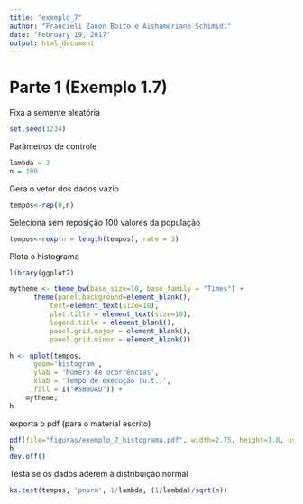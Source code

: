 ```yaml
---
title: "exemplo_7"
author: "Francieli Zanon Boito e Aishameriane Schimidt"
date: "February 19, 2017"
output: html_document
---
```


# Parte 1 (Exemplo 1.7)

Fixa a semente aleatória
```r
set.seed(1234)
```

Parâmetros de controle
```r
lambda = 3
n = 100
```

Gera o vetor dos dados vazio
```r
tempos<-rep(0,n)
```

Seleciona sem reposição 100 valores da população
```r
tempos<-rexp(n = length(tempos), rate = 3)
```

Plota o histograma
```r
library(ggplot2)

mytheme <- theme_bw(base_size=10, base_family = "Times") + 
      theme(panel.background=element_blank(), 
          text=element_text(size=10), 
          plot.title = element_text(size=10),  
          legend.title = element_blank(), 
          panel.grid.major = element_blank(), 
          panel.grid.minor = element_blank()) 

h <- qplot(tempos, 
      geom='histogram',
      ylab = 'Número de ocorrências',
      xlab = 'Tempo de execução (u.t.)',
      fill = I("#5B9DAD")) + 
    mytheme;
h
```

exporta o pdf (para o material escrito)

```r
pdf(file="figuras/exemplo_7_histograma.pdf", width=2.75, height=1.8, useDingbats = FALSE)
h
dev.off()
```

Testa se os dados aderem à distribuição normal
```r
ks.test(tempos, 'pnorm', 1/lambda, (1/lambda)/sqrt(n))
```

